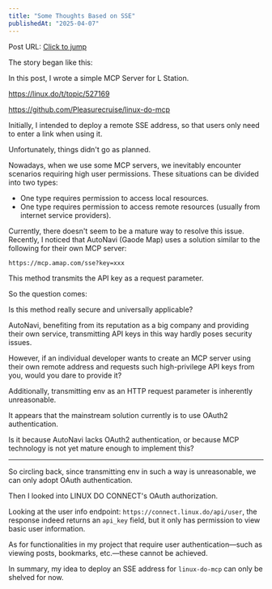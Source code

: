 ```yaml
---
title: "Some Thoughts Based on SSE"
publishedAt: "2025-04-07"
---
```


Post URL: [Click to jump](https://linux.do/t/topic/538047)

The story began like this:

In this post, I wrote a simple MCP Server for L Station.

https://linux.do/t/topic/527169

https://github.com/Pleasurecruise/linux-do-mcp

Initially, I intended to deploy a remote SSE address, so that users only need to enter a link when using it.

Unfortunately, things didn't go as planned.

Nowadays, when we use some MCP servers, we inevitably encounter scenarios requiring high user permissions. These situations can be divided into two types:

- One type requires permission to access local resources.
- One type requires permission to access remote resources (usually from internet service providers).

Currently, there doesn't seem to be a mature way to resolve this issue. Recently, I noticed that AutoNavi (Gaode Map) uses a solution similar to the following for their own MCP server:

```
https://mcp.amap.com/sse?key=xxx
```

This method transmits the API key as a request parameter.

So the question comes:

Is this method really secure and universally applicable?

AutoNavi, benefiting from its reputation as a big company and providing their own service, transmitting API keys in this way hardly poses security issues.

However, if an individual developer wants to create an MCP server using their own remote address and requests such high-privilege API keys from you, would you dare to provide it?

Additionally, transmitting env as an HTTP request parameter is inherently unreasonable.

It appears that the mainstream solution currently is to use OAuth2 authentication.

Is it because AutoNavi lacks OAuth2 authentication, or because MCP technology is not yet mature enough to implement this?

---

So circling back, since transmitting env in such a way is unreasonable, we can only adopt OAuth authentication.

Then I looked into LINUX DO CONNECT's OAuth authorization.

Looking at the user info endpoint: `https://connect.linux.do/api/user`, the response indeed returns an `api_key` field, but it only has permission to view basic user information.

As for functionalities in my project that require user authentication—such as viewing posts, bookmarks, etc.—these cannot be achieved.

In summary, my idea to deploy an SSE address for `linux-do-mcp` can only be shelved for now.